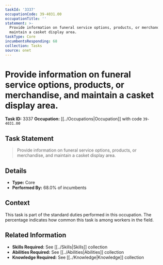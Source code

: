```yaml
---
taskId: '3337'
occupationCode: 39-4031.00
occupationTitle: ''
statement: >-
  Provide information on funeral service options, products, or merchandise, and
  maintain a casket display area.
taskType: Core
incumbentsResponding: 68
collection: Tasks
source: onet
---
```

# Provide information on funeral service options, products, or merchandise, and maintain a casket display area.

**Task ID:** 3337
**Occupation:** [[../Occupations|Occupation]] with code `39-4031.00`

## Task Statement

> Provide information on funeral service options, products, or merchandise, and maintain a casket display area.

## Details

- **Type:** Core
- **Performed By:** 68.0% of incumbents

## Context

This task is part of the standard duties performed in this occupation. The percentage indicates how common this task is among workers in the field.

## Related Information

- **Skills Required:** See [[../Skills|Skills]] collection
- **Abilities Required:** See [[../Abilities|Abilities]] collection
- **Knowledge Required:** See [[../Knowledge|Knowledge]] collection
